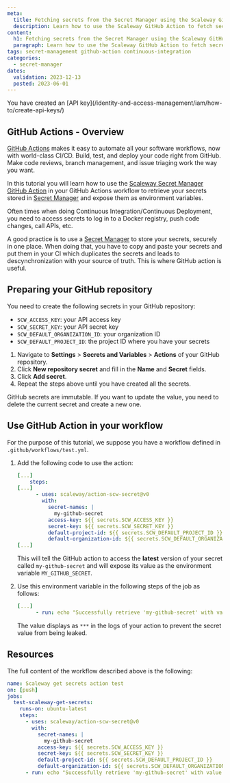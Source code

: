 ```yaml
---
meta:
  title: Fetching secrets from the Secret Manager using the Scaleway Github Action
  description: Learn how to use the Scaleway GitHub Action to fetch secrets and expose them as environment variables in your workflow
content:
  h1: Fetching secrets from the Secret Manager using the Scaleway GitHub Action
  paragraph: Learn how to use the Scaleway GitHub Action to fetch secrets and expose them as environment variables in your workflow
tags: secret-management github-action continuous-integration
categories:
  - secret-manager
dates:
  validation: 2023-12-13
  posted: 2023-06-01
---
```


<Macro id="requirements" />

<Message type="requirement">
 You have created an [API key](/identity-and-access-management/iam/how-to/create-api-keys/)
</Message>

## GitHub Actions - Overview

[GitHub Actions](https://github.com/features/actions) makes it easy to automate all your software workflows, now with world-class CI/CD. Build, test, and deploy your code right from GitHub. Make code reviews, branch management, and issue triaging work the way you want.

In this tutorial you will learn how to use the [Scaleway Secret Manager GitHub Action](https://github.com/scaleway/action-scw-secret) in your GitHub Actions workflow to retrieve your secrets stored in [Secret Manager](/identity-and-access-management/secret-manager/quickstart/) and expose them as environment variables.

Often times when doing Continuous Integration/Continuous Deployment, you need to access secrets to log in to a Docker registry, push code changes, call APIs, etc.

A good practice is to use a [Secret Manager](/identity-and-access-management/secret-manager/quickstart/) to store your secrets, securely in one place. When doing that, you have to copy and paste your secrets and put them in your CI which duplicates the secrets and leads to descynchronization with your source of truth. This is where GitHub action is useful.

## Preparing your GitHub repository

You need to create the following secrets in your GitHub repository:

- `SCW_ACCESS_KEY`: your API access key
- `SCW_SECRET_KEY`: your API secret key
- `SCW_DEFAULT_ORGANIZATION_ID`: your organization ID
- `SCW_DEFAULT_PROJECT_ID`: the project ID where you have your secrets

1. Navigate to **Settings** > **Secrets and Variables** > **Actions** of your GitHub repository.
2. Click **New repository secret** and fill in the **Name** and **Secret** fields.
3. Click **Add secret**.
4. Repeat the steps above until you have created all the secrets.

<Message type="note">
 GitHub secrets are immutable. If you want to update the value, you need to delete the current secret and create a new one.
</Message>

<Lightbox src="repository-secrets.webp" alt="repository secrets" />

## Use GitHub Action in your workflow

For the purpose of this tutorial, we suppose you have a workflow defined in `.github/workflows/test.yml`.

1. Add the following code to use the action:

    ```yaml
    [...]
        steps:
    [...]
          - uses: scaleway/action-scw-secret@v0
            with:
              secret-names: |
                my-github-secret
              access-key: ${{ secrets.SCW_ACCESS_KEY }}
              secret-key: ${{ secrets.SCW_SECRET_KEY }}
              default-project-id: ${{ secrets.SCW_DEFAULT_PROJECT_ID }}
              default-organization-id: ${{ secrets.SCW_DEFAULT_ORGANIZATION_ID }}
    [...]
    ```

    This will tell the GitHub action to access the **latest** version of your secret called `my-github-secret` and will expose its value as the environment variable `MY_GITHUB_SECRET`.

2. Use this environment variable in the following steps of the job as follows:

    ```yaml
    [...]
          - run: echo "Successfully retrieve 'my-github-secret' with value $MY_GITHUB_SECRET"
    ```

    The value displays as `***` in the logs of your action to prevent the secret value from being leaked.

## Resources

The full content of the workflow described above is the following:

```yaml
name: Scaleway get secrets action test
on: [push]
jobs:
  test-scaleway-get-secrets:
    runs-on: ubuntu-latest
    steps:
      - uses: scaleway/action-scw-secret@v0
        with:
          secret-names: |
            my-github-secret
          access-key: ${{ secrets.SCW_ACCESS_KEY }}
          secret-key: ${{ secrets.SCW_SECRET_KEY }}
          default-project-id: ${{ secrets.SCW_DEFAULT_PROJECT_ID }}
          default-organization-id: ${{ secrets.SCW_DEFAULT_ORGANIZATION_ID }}
      - run: echo "Successfully retrieve 'my-github-secret' with value $MY_GITHUB_SECRET"
```
